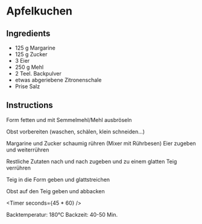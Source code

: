 # Apfelkuchen

## Ingredients

- 125 g Margarine
- 125 g Zucker
- 3 Eier
- 250 g Mehl
- 2 Teel. Backpulver
- etwas abgeriebene Zitronenschale
- Prise Salz

## Instructions

Form fetten und mit Semmelmehl/Mehl ausbröseln

Obst vorbereiten (waschen, schälen, klein schneiden...)

Margarine und Zucker schaumig rühren (Mixer mit Rührbesen)
Eier zugeben und weiterrühren

Restliche Zutaten nach und nach zugeben und zu einem glatten Teig verrühren

Teig in die Form geben und glattstreichen

Obst auf den Teig geben und abbacken

<Timer seconds={45 * 60} />

Backtemperatur: 180°C 
Backzeit: 40-50 Min.
